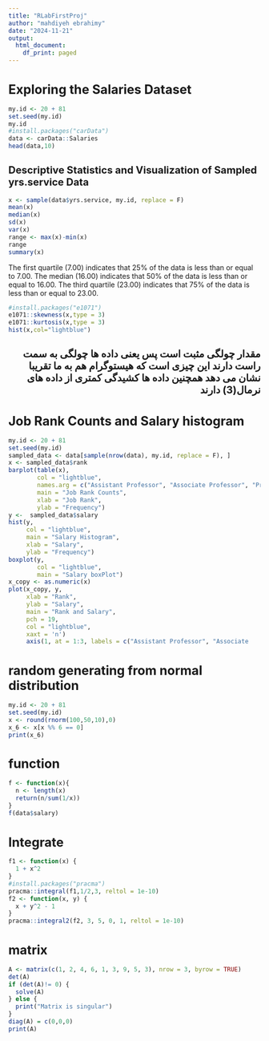 ---
title: "RLabFirstProj"
author: "mahdiyeh ebrahimy"
date: "2024-11-21"
output:
  html_document:
    df_print: paged
---
<h1 style="font-size: 25px;">Exploring the Salaries Dataset</h1>

```{r}
my.id <- 20 + 81 
set.seed(my.id)
my.id
#install.packages("carData")
data <- carData::Salaries
head(data,10)
```
<h2 style="font-size: 20px;">Descriptive Statistics and Visualization of Sampled yrs.service Data</h2>
```{r}
x <- sample(data$yrs.service, my.id, replace = F)
mean(x)
median(x)
sd(x)
var(x)
range <- max(x)-min(x)
range
summary(x)
```
The first quartile (7.00) indicates that 25% of the data is less than or equal to 7.00.
The median (16.00) indicates that 50% of the data is less than or equal to 16.00.
The third quartile (23.00) indicates that 75% of the data is less than or equal to 23.00.
```{r}
#install.packages("e1071")
e1071::skewness(x,type = 3)
e1071::kurtosis(x,type = 3)
hist(x,col="lightblue")
```

<div dir="rtl">
  <h2 style="font-size: 20px;">مقدار چولگی مثبت است پس یعنی داده ها چولگی به سمت راست دارند این چیزی است که هیستوگرام هم به ما تقریبا نشان می دهد همچنین داده ها کشیدگی کمتری از داده های نرمال(3) دارند</h2>
</div>
<h1 style="font-size: 25px;">Job Rank Counts and Salary histogram</h1>
```{r}
my.id <- 20 + 81 
set.seed(my.id)
sampled_data <- data[sample(nrow(data), my.id, replace = F), ]
x <- sampled_data$rank
barplot(table(x),
        col = "lightblue",
        names.arg = c("Assistant Professor", "Associate Professor", "Professor"),
        main = "Job Rank Counts",  
        xlab = "Job Rank",             
        ylab = "Frequency")           
y <-  sampled_data$salary
hist(y, 
     col = "lightblue", 
     main = "Salary Histogram", 
     xlab = "Salary",     
     ylab = "Frequency")   
boxplot(y,
        col = "lightblue",
        main = "Salary boxPlot")
x_copy <- as.numeric(x)
plot(x_copy, y, 
     xlab = "Rank", 
     ylab = "Salary", 
     main = "Rank and Salary",
     pch = 19,   
     col = "lightblue",
     xaxt = 'n') 
     axis(1, at = 1:3, labels = c("Assistant Professor", "Associate            Professor", "Professor"))
```
<h1 style="font-size: 25px;">random generating from normal distribution</h1>
```{r}
my.id <- 20 + 81 
set.seed(my.id)
x <- round(rnorm(100,50,10),0)
x_6 <- x[x %% 6 == 0]
print(x_6)
```
<h1 style="font-size: 25px;">function</h1>
```{r}
f <- function(x){
  n <- length(x)
  return(n/sum(1/x))
}
f(data$salary)
```
<h1 style="font-size: 25px;">Integrate</h1>
```{r}
f1 <- function(x) {
  1 + x^2
}
#install.packages("pracma")
pracma::integral(f1,1/2,3, reltol = 1e-10)
f2 <- function(x, y) {
  x + y^2 - 1
}
pracma::integral2(f2, 3, 5, 0, 1, reltol = 1e-10)
```
<h1 style="font-size: 25px;">matrix</h1>
```{r}
A <- matrix(c(1, 2, 4, 6, 1, 3, 9, 5, 3), nrow = 3, byrow = TRUE)
det(A)
if (det(A)!= 0) {
  solve(A)
} else {
  print("Matrix is singular")
}
diag(A) = c(0,0,0)
print(A)
```